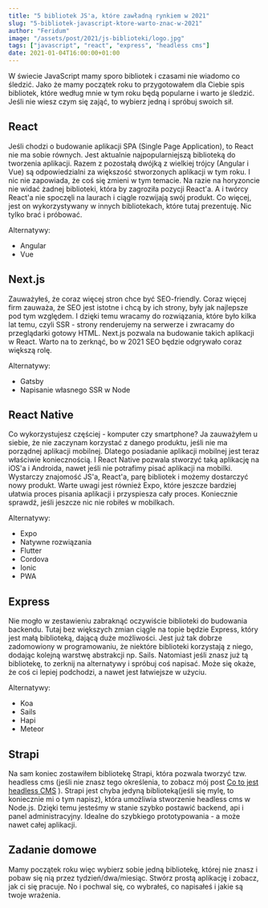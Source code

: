 ```yaml
---
title: "5 bibliotek JS'a, które zawładną rynkiem w 2021"
slug: "5-bibliotek-javascript-ktore-warto-znac-w-2021"
author: "Feridum"
image: "/assets/post/2021/js-biblioteki/logo.jpg"
tags: ["javascript", "react", "express", "headless cms"]
date: 2021-01-04T16:00:00+01:00
---
```


W świecie JavaScript mamy sporo bibliotek i czasami nie wiadomo co śledzić. Jako że mamy początek roku to przygotowałem dla Ciebie spis bibliotek, które według mnie w tym roku będą popularne i warto je śledzić. Jeśli nie wiesz czym się zająć, to wybierz jedną i spróbuj swoich sił.



## React

Jeśli chodzi o budowanie aplikacji SPA (Single Page Application), to React nie ma sobie równych. Jest aktualnie najpopularniejszą biblioteką do tworzenia aplikacji. Razem z pozostałą dwójką z wielkiej trójcy (Angular i Vue) są odpowiedzialni za większość stworzonych aplikacji w tym roku. I nic nie zapowiada, że coś się zmieni w tym temacie. Na razie na horyzoncie nie widać żadnej biblioteki, która by zagroziła pozycji React'a. A i twórcy React'a nie spoczęli na laurach i ciągle rozwijają swój produkt. Co więcej, jest on wykorzystywany w innych bibliotekach, które tutaj prezentuję. Nic tylko brać i próbować.

Alternatywy:

- Angular
- Vue

## Next.js

Zauważyłeś, że coraz więcej stron chce być SEO-friendly. Coraz więcej firm zauważa, że SEO jest istotne i chcą by ich strony, były jak najlepsze pod tym względem. I dzięki temu wracamy do rozwiązania, które było kilka lat temu, czyli SSR - strony renderujemy na serwerze i zwracamy do przeglądarki gotowy HTML. Next.js pozwala na budowanie takich aplikacji w React. Warto na to zerknąć, bo w 2021 SEO będzie odgrywało coraz większą rolę.

Alternatywy:

- Gatsby
- Napisanie własnego SSR w Node

## React Native

Co wykorzystujesz częściej - komputer czy smartphone? Ja zauważyłem u siebie, że nie zaczynam korzystać z danego produktu, jeśli nie ma porządnej aplikacji mobilnej. Dlatego posiadanie aplikacji mobilnej jest teraz właściwie koniecznością. I React Native pozwala stworzyć taką aplikację na iOS'a i Androida, nawet jeśli nie potrafimy pisać aplikacji na mobilki. Wystarczy znajomość JS'a, React'a, parę bibliotek i możemy dostarczyć nowy produkt. Warte uwagi jest również Expo, które jeszcze bardziej ułatwia proces pisania aplikacji i przyspiesza cały proces. Koniecznie sprawdź, jeśli jeszcze nic nie robiłeś w mobilkach.

Alternatywy:

- Expo
- Natywne rozwiązania
- Flutter
- Cordova
- Ionic
- PWA

## Express

Nie mogło w zestawieniu zabraknąć oczywiście biblioteki do budowania backendu. Tutaj bez większych zmian ciągle na topie będzie Express, który jest małą biblioteką, dającą duże możliwości. Jest już tak dobrze zadomowiony w programowaniu, że niektóre biblioteki korzystają z niego, dodając kolejną warstwę abstrakcji np. Sails. Natomiast jeśli znasz już tą bibliotekę, to zerknij na alternatywy i spróbuj coś napisać. Może się okaże, że coś ci lepiej podchodzi, a nawet jest łatwiejsze w użyciu.

Alternatywy: 

- Koa
- Sails
- Hapi
- Meteor

## Strapi

Na sam koniec zostawiłem bibliotekę Strapi, która pozwala tworzyć tzw. headless cms (jeśli nie znasz tego określenia, to zobacz mój post [Co to jest headless CMS](https://fsgeek.pl/post/co-to-jest-headless-cms/) ). Strapi jest chyba jedyną biblioteką(jeśli się mylę, to koniecznie mi o tym napisz), która umożliwia stworzenie headless cms w Node.js. Dzięki temu jesteśmy w stanie szybko postawić backend, api i panel administracyjny. Idealne do szybkiego prototypowania - a może nawet całej aplikacji.

## Zadanie domowe

Mamy początek roku więc wybierz sobie jedną bibliotekę, której nie znasz i pobaw się nią przez tydzień/dwa/miesiąc. Stwórz prostą aplikację i zobacz, jak ci się pracuje. No i pochwal się, co wybrałeś, co napisałeś i jakie są twoje wrażenia.